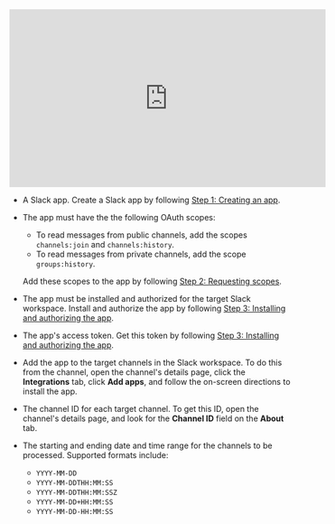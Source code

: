 <iframe
width="560"
height="315"
src="https://www.youtube.com/embed/0F1MXMgk3kY"
title="YouTube video player"
frameborder="0"
allow="accelerometer; autoplay; clipboard-write; encrypted-media; gyroscope; picture-in-picture"
allowfullscreen
></iframe>

- A Slack app. Create a Slack app by following [Step 1: Creating an app](https://api.slack.com/quickstart#creating).
- The app must have the the following OAuth scopes:

  - To read messages from public channels, add the scopes `channels:join` and `channels:history`.
  - To read messages from private channels, add the scope `groups:history`.
  
  Add these scopes to the app by following [Step 2: Requesting scopes](https://api.slack.com/quickstart#scopes).

- The app must be installed and authorized for the target Slack workspace. Install and authorize the app by following [Step 3: Installing and authorizing the app](https://api.slack.com/quickstart#installing).
- The app's access token. Get this token by following [Step 3: Installing and authorizing the app](https://api.slack.com/quickstart#installing).
- Add the app to the target channels in the Slack workspace. To do this from the channel, open the channel's details page, click the **Integrations** tab, click **Add apps**, and follow the on-screen directions to install the app.
- The channel ID for each target channel. To get this ID, open the channel's details page, and look for the **Channel ID** field on the **About** tab.
- The starting and ending date and time range for the channels to be processed. Supported formats include:

  - `YYYY-MM-DD`
  - `YYYY-MM-DDTHH:MM:SS`
  - `YYYY-MM-DDTHH:MM:SSZ`
  - `YYYY-MM-DD+HH:MM:SS`
  - `YYYY-MM-DD-HH:MM:SS`